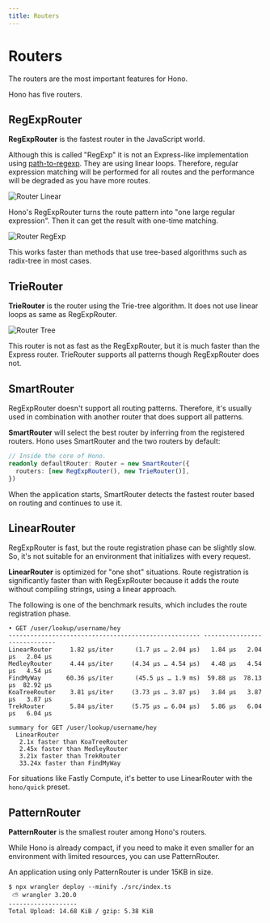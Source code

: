 ```yaml
---
title: Routers
---
```


# Routers

The routers are the most important features for Hono.

Hono has five routers.

## RegExpRouter

**RegExpRouter** is the fastest router in the JavaScript world.

Although this is called "RegExp" it is not an Express-like implementation using [path-to-regexp](https://github.com/pillarjs/path-to-regexp).
They are using linear loops.
Therefore, regular expression matching will be performed for all routes and the performance will be degraded as you have more routes.

![Router Linear](/images/router-linear.jpg)

Hono's RegExpRouter turns the route pattern into "one large regular expression".
Then it can get the result with one-time matching.

![Router RegExp](/images/router-regexp.jpg)

This works faster than methods that use tree-based algorithms such as radix-tree in most cases.

## TrieRouter

**TrieRouter** is the router using the Trie-tree algorithm.
It does not use linear loops as same as RegExpRouter.

![Router Tree](/images/router-tree.jpg)

This router is not as fast as the RegExpRouter, but it is much faster than the Express router.
TrieRouter supports all patterns though RegExpRouter does not.

## SmartRouter

RegExpRouter doesn't support all routing patterns.
Therefore, it's usually used in combination with another router that does support all patterns.

**SmartRouter** will select the best router by inferring from the registered routers.
Hono uses SmartRouter and the two routers by default:

```ts
// Inside the core of Hono.
readonly defaultRouter: Router = new SmartRouter({
  routers: [new RegExpRouter(), new TrieRouter()],
})
```

When the application starts, SmartRouter detects the fastest router based on routing and continues to use it.

## LinearRouter

RegExpRouter is fast, but the route registration phase can be slightly slow.
So, it's not suitable for an environment that initializes with every request.

**LinearRouter** is optimized for "one shot" situations.
Route registration is significantly faster than with RegExpRouter because it adds the route without compiling strings, using a linear approach.

The following is one of the benchmark results, which includes the route registration phase.

```
• GET /user/lookup/username/hey
----------------------------------------------------- -----------------------------
LinearRouter     1.82 µs/iter      (1.7 µs … 2.04 µs)   1.84 µs   2.04 µs   2.04 µs
MedleyRouter     4.44 µs/iter     (4.34 µs … 4.54 µs)   4.48 µs   4.54 µs   4.54 µs
FindMyWay       60.36 µs/iter      (45.5 µs … 1.9 ms)  59.88 µs  78.13 µs  82.92 µs
KoaTreeRouter    3.81 µs/iter     (3.73 µs … 3.87 µs)   3.84 µs   3.87 µs   3.87 µs
TrekRouter       5.84 µs/iter     (5.75 µs … 6.04 µs)   5.86 µs   6.04 µs   6.04 µs

summary for GET /user/lookup/username/hey
  LinearRouter
   2.1x faster than KoaTreeRouter
   2.45x faster than MedleyRouter
   3.21x faster than TrekRouter
   33.24x faster than FindMyWay
```

For situations like Fastly Compute, it's better to use LinearRouter with the `hono/quick` preset.

## PatternRouter

**PatternRouter** is the smallest router among Hono's routers.

While Hono is already compact, if you need to make it even smaller for an environment with limited resources, you can use PatternRouter.

An application using only PatternRouter is under 15KB in size.

```
$ npx wrangler deploy --minify ./src/index.ts
 ⛅️ wrangler 3.20.0
-------------------
Total Upload: 14.68 KiB / gzip: 5.38 KiB
```
